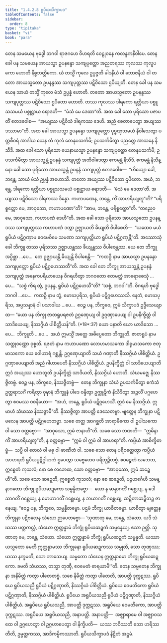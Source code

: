 ```yaml
---
title: "1.4.2.8 ရူပိယသိက္ခာပဒ"
tableOfContents: false
sidebar:
  order: 8
type: "tipitaka"
basket: "vi"
book: "para"
---
```



<DynamicBreadcrumb />

<Division number="582" book="para" e="ch" v="1" p="344">

<Paragraph number="2203" book="para">
တေန သမယေန ဗုဒ္ဓေါ ဘဂဝါ ရာဇဂဟေ ဝိဟရတိ ဝေဠုဝနေ ကလန္ဒကနိဝါပေ. တေန ခေါ ပန သမယေန အာယသ္မာ ဥပနန္ဒော သကျပုတ္တော အညတရဿ ကုလဿ ကုလူပကော ဟောတိ နိစ္စဘတ္တိကော. ယံ တသ္မိံ ကုလေ ဥပ္ပဇ္ဇတိ ခါဒနီယံ ဝါ ဘောဇနီယံ ဝါ တတော အာယသ္မတော ဥပနန္ဒဿ သကျပုတ္တဿ ပဋိဝိသော ဌပိယျတိ. တေန ခေါ ပန သမယေန သာယံ တသ္မိံ ကုလေ မံသံ ဥပ္ပန္နံ ဟောတိ. တတော အာယသ္မတော ဥပနန္ဒဿ သကျပုတ္တဿ ပဋိဝိသော ဌပိတော ဟောတိ. တဿ ကုလဿ ဒါရကော ရတ္တိယာ ပစ္စူသသမယံ ပစ္စုဋ္ဌာယ ရောဒတိ—  “မံသံ မေ ဒေထာ”တိ. အထ ခေါ သော ပုရိသော ပဇာပတိံ ဧတဒဝေါစ—  “အယျဿ ပဋိဝိသံ ဒါရကဿ ဒေဟိ. အညံ စေတာပေတွာ အယျဿ ဒဿာမာ”တိ.
</Paragraph>

<Paragraph number="2204" book="para">
အထ ခေါ အာယသ္မာ ဥပနန္ဒော သကျပုတ္တော ပုဗ္ဗဏှသမယံ နိဝါသေတွာ ပတ္တစီဝရံ အာဒါယ ယေန တံ ကုလံ တေနုပသင်္ကမိ; ဥပသင်္ကမိတွာ ပညတ္တေ အာသနေ နိသီဒိ. အထ ခေါ သော ပုရိသော ယေနာယသ္မာ ဥပနန္ဒော သကျပုတ္တော တေနုပသင်္ကမိ; ဥပသင်္ကမိတွာ အာယသ္မန္တံ ဥပနန္ဒံ သကျပုတ္တံ အဘိဝါဒေတွာ ဧကမန္တံ နိသီဒိ. ဧကမန္တံ နိသိန္နော ခေါ သော ပုရိသော အာယသ္မန္တံ ဥပနန္ဒံ သကျပုတ္တံ ဧတဒဝေါစ—  “ဟိယျော ခေါ, ဘန္တေ, သာယံ မံသံ ဥပ္ပန္နံ အဟောသိ. တတော အယျဿ ပဋိဝိသော ဌပိတော. အယံ, ဘန္တေ, ဒါရကော ရတ္တိယာ ပစ္စူသသမယံ ပစ္စုဋ္ဌာယ ရောဒတိ—  ‘မံသံ မေ ဒေထာ’တိ. အယျဿ ပဋိဝိသော ဒါရကဿ ဒိန္နော. ကဟာပဏေန, ဘန္တေ, ကိံ အာဟရိယျတူ”တိ? “ပရိစ္စတ္တော မေ, အာဝုသော, ကဟာပဏော”တိ? “အာမ, ဘန္တေ, ပရိစ္စတ္တော”တိ. “တညေဝ မေ, အာဝုသော, ကဟာပဏံ ဒေဟီ”တိ.
</Paragraph>

<Paragraph number="2205" book="para">
အထ ခေါ သော ပုရိသော အာယသ္မတော ဥပနန္ဒဿ သကျပုတ္တဿ ကဟာပဏံ ဒတွာ ဥဇ္ဈာယတိ ခိယျတိ ဝိပါစေတိ—  “ယထေဝ မယံ ရူပိယံ ပဋိဂ္ဂဏှာမ ဧဝမေဝိမေ သမဏာ သကျပုတ္တိယာ ရူပိယံ ပဋိဂ္ဂဏှန္တီ”တိ. အဿောသုံ ခေါ ဘိက္ခူ တဿ ပုရိသဿ ဥဇ္ဈာယန္တဿ ခိယျန္တဿ ဝိပါစေန္တဿ. ယေ တေ ဘိက္ခူ အပ္ပိစ္ဆာ …ပေ…  တေ ဥဇ္ဈာယန္တိ ခိယျန္တိ ဝိပါစေန္တိ—  “ကထဉှိ နာမ အာယသ္မာ ဥပနန္ဒော သကျပုတ္တော ရူပိယံ ပဋိဂ္ဂဟေဿတီ”တိ.
</Paragraph>

<Paragraph number="2206" book="para">
အထ ခေါ တေ ဘိက္ခူ အာယသ္မန္တံ ဥပနန္ဒံ သကျပုတ္တံ အနေကပရိယာယေန ဝိဂရဟိတွာ ဘဂဝတော ဧတမတ္ထံ အာရောစေသုံ …ပေ…  “သစ္စံ ကိရ တွံ, ဥပနန္ဒ, ရူပိယံ ပဋိဂ္ဂဟေသီ”တိ? “သစ္စံ, ဘဂဝါ”တိ. ဝိဂရဟိ ဗုဒ္ဓေါ ဘဂဝါ …ပေ…  ကထဉှိ နာမ တွံ, မောဃပုရိသ, ရူပိယံ ပဋိဂ္ဂဟေဿသိ. နေတံ, မောဃပုရိသ, အပ္ပသန္နာနံ ဝါ ပသာဒါယ …ပေ…  ဧဝဉ္စ ပန, ဘိက္ခဝေ, ဣမံ သိက္ခာပဒံ ဥဒ္ဒိသေယျာထ—
</Paragraph>

</Division>
<Division number="583" book="para" e="ch" v="1" p="345">

<Paragraph number="2207" book="para">
<Emphasis>“ယော ပန ဘိက္ခု ဇာတရူပရဇတံ ဥဂ္ဂဏှေယျ ဝါ ဥဂ္ဂဏှာပေယျ ဝါ ဥပနိက္ခိတ္တံ ဝါ သာဒိယေယျ, နိဿဂ္ဂိယံ ပါစိတ္တိယန်”</Emphasis>တိ. (*18*:<Emphasis>37</Emphasis>)
</Paragraph>

</Division>
<Division number="584" book="para" e="ch" v="1" p="345">

<Paragraph number="2208" book="para">
<Emphasis>ယော ပနာ</Emphasis>တိ ယော ယာဒိသော …ပေ…  <Emphasis>ဘိက္ခူ</Emphasis>တိ …ပေ…  အယံ ဣမသ္မိံ အတ္ထေ အဓိပ္ပေတော ဘိက္ခူတိ.
</Paragraph>

<Paragraph number="2209" book="para">
<Emphasis>ဇာတရူပံ</Emphasis> နာမ သတ္ထုဝဏ္ဏော ဝုစ္စတိ.
</Paragraph>

<Paragraph number="2210" book="para">
<Emphasis>ရဇတံ</Emphasis> နာမ ကဟာပဏော လောဟမာသကော ဒါရုမာသကော ဇတုမာသကော ယေ ဝေါဟာရံ ဂစ္ဆန္တိ.
</Paragraph>

<Paragraph number="2211" book="para">
<Emphasis>ဥဂ္ဂဏှေယျာ</Emphasis>တိ သယံ ဂဏှာတိ နိဿဂ္ဂိယံ ပါစိတ္တိယံ.
</Paragraph>

<Paragraph number="2212" book="para">
<Emphasis>ဥဂ္ဂဏှာပေယျာ</Emphasis>တိ အညံ ဂါဟာပေတိ နိဿဂ္ဂိယံ ပါစိတ္တိယံ.
</Paragraph>

<Paragraph number="2213" book="para">
<Emphasis>ဥပနိက္ခိတ္တံ ဝါ သာဒိယေယျာ</Emphasis>တိ ဣဒံ အယျဿ ဟောတူတိ ဥပနိက္ခိတ္တံ သာဒိယတိ, နိဿဂ္ဂိယံ ဟောတိ. သံဃမဇ္ဈေ နိဿဇ္ဇိတဗ္ဗံ. ဧဝဉ္စ ပန, ဘိက္ခဝေ, နိဿဇ္ဇိတဗ္ဗံ—  တေန ဘိက္ခုနာ သံဃံ ဥပသင်္ကမိတွာ ဧကံသံ ဥတ္တရာသင်္ဂံ ကရိတွာ ဝုဍ္ဎာနံ ဘိက္ခူနံ ပါဒေ ဝန္ဒိတွာ ဥက္ကုဋိကံ နိသီဒိတွာ အဉ္ဇလိံ ပဂ္ဂဟေတွာ ဧဝမဿ ဝစနီယော—  “အဟံ, ဘန္တေ, ရူပိယံ ပဋိဂ္ဂဟေသိံ. ဣဒံ မေ နိဿဂ္ဂိယံ. ဣမာဟံ သံဃဿ နိဿဇ္ဇာမီ”တိ. နိဿဇ္ဇိတွာ အာပတ္တိ ဒေသေတဗ္ဗာ. ဗျတ္တေန ဘိက္ခုနာ ပဋိဗလေန အာပတ္တိ ပဋိဂ္ဂဟေတဗ္ဗာ. သစေ တတ္ထ အာဂစ္ဆတိ အာရာမိကော ဝါ ဥပါသကော ဝါ သော ဝတ္တဗ္ဗော—  “အာဝုသော, ဣမံ ဇာနာဟီ”တိ. သစေ သော ဘဏတိ—  “ဣမိနာ ကိံ အာဟရိယျတူ”တိ, န ဝတ္တဗ္ဗော—  “ဣမံ ဝါ ဣမံ ဝါ အာဟရာ”တိ. ကပ္ပိယံ အာစိက္ခိတဗ္ဗံ—  သပ္ပိ ဝါ တေလံ ဝါ မဓု ဝါ ဖာဏိတံ ဝါ. သစေ သော တေန ပရိဝတ္တေတွာ ကပ္ပိယံ အာဟရတိ ရူပိယပ္ပဋိဂ္ဂါဟကံ ဌပေတွာ သဗ္ဗေဟေဝ ပရိဘုဉ္ဇိတဗ္ဗံ. ဧဝဉ္စေတံ လဘေထ, ဣစ္စေတံ ကုသလံ; နော စေ လဘေထ, သော ဝတ္တဗ္ဗော—  “အာဝုသော, ဣမံ ဆဍ္ဍေဟီ”တိ. သစေ သော ဆဍ္ဍေတိ, ဣစ္စေတံ ကုသလံ; နော စေ ဆဍ္ဍေတိ, ပဉ္စဟင်္ဂေဟိ သမန္နာဂတော ဘိက္ခု ရူပိယဆဍ္ဍကော သမ္မန္နိတဗ္ဗော—  ယော န ဆန္ဒာဂတိံ ဂစ္ဆေယျ, န ဒေါသာဂတိံ ဂစ္ဆေယျ, န မောဟာဂတိံ ဂစ္ဆေယျ, န ဘယာဂတိံ ဂစ္ဆေယျ, ဆဍ္ဍိတာဆဍ္ဍိတဉ္စ ဇာနေယျ. “ဧဝဉ္စ ပန, ဘိက္ခဝေ, သမ္မန္နိတဗ္ဗော. ပဌမံ ဘိက္ခု ယာစိတဗ္ဗော. ယာစိတွာ ဗျတ္တေန ဘိက္ခုနာ ပဋိဗလေန သံဃော ဉာပေတဗ္ဗော—
</Paragraph>

</Division>
<Division number="585" book="para" e="ch" v="1" p="346">

<Paragraph number="2214" book="para">
‘သုဏာတု မေ, ဘန္တေ, သံဃော. ယဒိ သံဃဿ ပတ္တကလ္လံ, သံဃော ဣတ္ထန္နာမံ ဘိက္ခုံ ရူပိယဆဍ္ဍကံ သမ္မန္နေယျ. ဧသာ ဉတ္တိ.
</Paragraph>

<Paragraph number="2215" book="para">
သုဏာတု မေ, ဘန္တေ, သံဃော. သံဃော ဣတ္ထန္နာမံ ဘိက္ခုံ ရူပိယဆဍ္ဍကံ သမ္မန္နတိ. ယဿာယသ္မတော ခမတိ ဣတ္ထန္နာမဿ ဘိက္ခုနော ရူပိယဆဍ္ဍကဿ သမ္မုတိ, သော တုဏှဿ; ယဿ နက္ခမတိ, သော ဘာသေယျ.
</Paragraph>

<Paragraph number="2216" book="para">
သမ္မတော သံဃေန ဣတ္ထန္နာမော ဘိက္ခု ရူပိယဆဍ္ဍကော. ခမတိ သံဃဿ, တသ္မာ တုဏှီ, ဧဝမေတံ ဓာရယာမီ’”တိ.
</Paragraph>

<Paragraph number="2217" book="para">
တေန သမ္မတေန ဘိက္ခုနာ အနိမိတ္တံ ကတွာ ပါတေတဗ္ဗံ. သစေ နိမိတ္တံ ကတွာ ပါတေတိ, အာပတ္တိ ဒုက္ကဋဿ.
</Paragraph>

</Division>
<Division number="586" book="para" e="ch" v="1" p="346">

<Paragraph number="2218" book="para">
ရူပိယေ ရူပိယသညီ ရူပိယံ ပဋိဂ္ဂဏှာတိ, နိဿဂ္ဂိယံ ပါစိတ္တိယံ. ရူပိယေ ဝေမတိကော ရူပိယံ ပဋိဂ္ဂဏှာတိ, နိဿဂ္ဂိယံ ပါစိတ္တိယံ. ရူပိယေ အရူပိယသညီ ရူပိယံ ပဋိဂ္ဂဏှာတိ, နိဿဂ္ဂိယံ ပါစိတ္တိယံ.
</Paragraph>

<Paragraph number="2219" book="para">
အရူပိယေ ရူပိယသညီ, အာပတ္တိ ဒုက္ကဋဿ. အရူပိယေ ဝေမတိကော, အာပတ္တိ ဒုက္ကဋဿ. အရူပိယေ အရူပိယသညီ, အနာပတ္တိ.
</Paragraph>

<Paragraph number="2220" book="para">
အနာပတ္တိ—  အဇ္ဈာရာမေ ဝါ အဇ္ဈာဝသထေ ဝါ ဥဂ္ဂဟေတွာ ဝါ ဥဂ္ဂဟာပေတွာ ဝါ နိက္ခိပတိ—  ယဿ ဘဝိဿတိ သော ဟရိဿတီတိ, ဥမ္မတ္တကဿ, အာဒိကမ္မိကဿာတိ.

</Paragraph>
</Division>

<Paragraph number="2221" type="center" book="para">
ရူပိယသိက္ခာပဒံ နိဋ္ဌိတံ အဋ္ဌမံ.
</Paragraph>